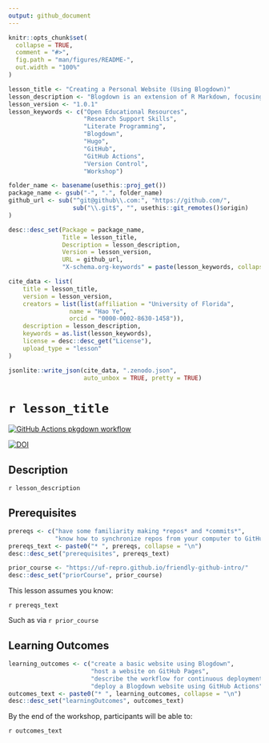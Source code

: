 ```yaml
---
output: github_document
---
```


<!-- README.md is generated from README.Rmd. Please edit that file -->

```r
knitr::opts_chunk$set(
  collapse = TRUE,
  comment = "#>",
  fig.path = "man/figures/README-",
  out.width = "100%"
)
```

```r

lesson_title <- "Creating a Personal Website (Using Blogdown)"
lesson_description <- "Blogdown is an extension of R Markdown, focusing on creating websites. This workshop will operate as a _Getting Started_ guide for creating a website in Blogdown, using GitHub Pages to host the website, and GitHub Actions for continuous deployment."
lesson_version <- "1.0.1"
lesson_keywords <- c("Open Educational Resources", 
                     "Research Support Skills", 
                     "Literate Programming",
                     "Blogdown", 
                     "Hugo", 
                     "GitHub", 
                     "GitHub Actions", 
                     "Version Control", 
                     "Workshop")

folder_name <- basename(usethis::proj_get())
package_name <- gsub("-", ".", folder_name)
github_url <- sub("^git@github\\.com:", "https://github.com/", 
                  sub("\\.git$", "", usethis::git_remotes()$origin)
)

desc::desc_set(Package = package_name, 
               Title = lesson_title, 
               Description = lesson_description, 
               Version = lesson_version, 
               URL = github_url, 
               "X-schema.org-keywords" = paste(lesson_keywords, collapse = ", "))

cite_data <- list(
    title = lesson_title, 
    version = lesson_version, 
    creators = list(list(affiliation = "University of Florida", 
                 name = "Hao Ye", 
                 orcid = "0000-0002-8630-1458")), 
    description = lesson_description, 
    keywords = as.list(lesson_keywords), 
    license = desc::desc_get("License"), 
    upload_type = "lesson"
)

jsonlite::write_json(cite_data, ".zenodo.json", 
                     auto_unbox = TRUE, pretty = TRUE)
```

# `r lesson_title`

<!-- badges: start -->

[![GitHub Actions pkgdown workflow](https://github.com/uf-repro/blogdown-website-intro/workflows/pkgdown/badge.svg)](https://github.com/uf-repro/blogdown-website-intro/actions?query=workflow%3Apkgdown)

[![DOI](https://zenodo.org/badge/DOI/10.5281/zenodo.6827997.svg)](https://doi.org/10.5281/zenodo.6827997)

<!-- badges: end -->

## Description

`r lesson_description`

## Prerequisites
```r
prereqs <- c("have some familiarity making *repos* and *commits*", 
             "know how to synchronize repos from your computer to GitHub")
prereqs_text <- paste0("* ", prereqs, collapse = "\n")
desc::desc_set("prerequisites", prereqs_text)

prior_course <- "https://uf-repro.github.io/friendly-github-intro/"
desc::desc_set("priorCourse", prior_course)
```

This lesson assumes you know:

`r prereqs_text`

Such as via `r prior_course`

## Learning Outcomes

```r
learning_outcomes <- c("create a basic website using Blogdown",
                       "host a website on GitHub Pages", 
                       "describe the workflow for continuous deployment", 
                       "deploy a Blogdown website using GitHub Actions")
outcomes_text <- paste0("* ", learning_outcomes, collapse = "\n")
desc::desc_set("learningOutcomes", outcomes_text)
```

By the end of the workshop, participants will be able to:

`r outcomes_text`
